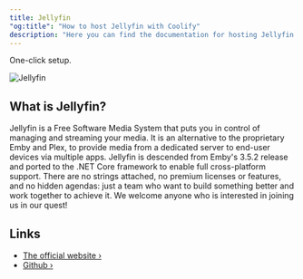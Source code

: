 ```yaml
---
title: Jellyfin
"og:title": "How to host Jellyfin with Coolify"
description: "Here you can find the documentation for hosting Jellyfin with Coolify."
---
```


<Check>One-click setup.</Check>

![Jellyfin](https://raw.githubusercontent.com/jellyfin/jellyfin-ux/master/branding/SVG/banner-logo-solid.svg?sanitize=true)

## What is Jellyfin?

Jellyfin is a Free Software Media System that puts you in control of managing and streaming your media. It is an alternative to the proprietary Emby and Plex, to provide media from a dedicated server to end-user devices via multiple apps. Jellyfin is descended from Emby's 3.5.2 release and ported to the .NET Core framework to enable full cross-platform support. There are no strings attached, no premium licenses or features, and no hidden agendas: just a team who want to build something better and work together to achieve it. We welcome anyone who is interested in joining us in our quest!

## Links

- [The official website ›](https://jellyfin.org/)
- [Github ›](https://github.com/jellyfin/jellyfin)

